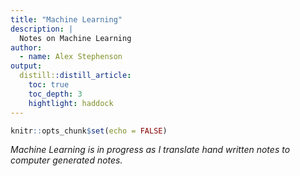 ```yaml
---
title: "Machine Learning"
description: |
  Notes on Machine Learning 
author:
  - name: Alex Stephenson
output:
  distill::distill_article:
    toc: true
    toc_depth: 3
    hightlight: haddock
---
```


```r
knitr::opts_chunk$set(echo = FALSE)
```

*Machine Learning is in progress as I translate hand written notes to computer generated notes.*




